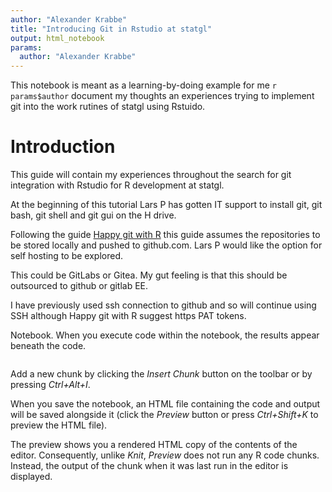```yaml
---
author: "Alexander Krabbe"
title: "Introducing Git in Rstudio at statgl"
output: html_notebook
params: 
  author: "Alexander Krabbe"
---
```


This notebook is meant as a learning-by-doing example for me `r params$author`
document my thoughts an experiences trying to implement git into the work 
rutines of statgl using Rstuido. 

# Introduction

This guide will contain my experiences throughout the search for git integration
with Rstudio for R development at statgl.
 
At the beginning of this tutorial Lars P has gotten IT support to install git,
git bash, git shell and git gui on the H drive.
 
Following the guide [Happy git with R](http://www.happygitwithr.com) this guide
assumes the repositories to be stored locally and pushed to github.com. 
Lars P would like the option for self hosting to be explored. 

This could be GitLabs or Gitea. My gut feeling is that this should be outsourced to github or gitlab EE. 


 
I have previously used ssh connection to github and so will continue using SSH although Happy git with R suggest https PAT tokens.




Notebook. When you execute code within the notebook, the results appear beneath the code. 


```r

```

Add a new chunk by clicking the *Insert Chunk* button on the toolbar or by pressing *Ctrl+Alt+I*.

When you save the notebook, an HTML file containing the code and output will be saved alongside it (click the *Preview* button or press *Ctrl+Shift+K* to preview the HTML file).

The preview shows you a rendered HTML copy of the contents of the editor. Consequently, unlike *Knit*, *Preview* does not run any R code chunks. Instead, the output of the chunk when it was last run in the editor is displayed.
